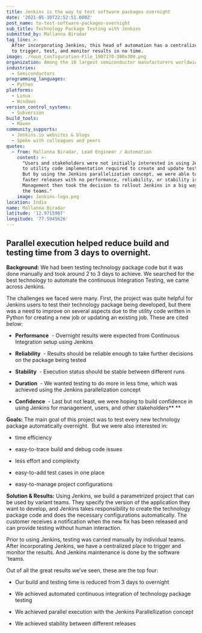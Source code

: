 ```yaml
---
title: Jenkins is the way to test software packages overnight
date: '2021-05-10T22:52:51.000Z'
post_name: to-test-software-packages-overnight
sub_title: Technology Package Testing with Jenkins
submitted_by: Mallanna Biradar
tag_line: >-
  After incorporating Jenkins, this head of automation has a centralized place
  to trigger, test, and monitor results in no time.
image: ./noun_Configuration-File_1907178-300x300.png
organization: Among the 10 largest semiconductor manufacturers worldwide.
industries:
  - Semiconductors
programming_languages:
  - Python
platforms:
  - Linux
  - Windows
version_control_systems:
  - Subversion
build_tools:
  - Maven
community_supports:
  - Jenkins.io websites & blogs
  - Spoke with colleagues and peers
quotes:
  - from: Mallanna Biradar, Lead Engineer / Automation
    content: >-
      "Users and stakeholders were not initially interested in using Jenkins due
      to utility code implementation required to create and update test cases.
      But by using the Jenkins parallelization concept, we were able to achieve
      faster releases with no performance, reliability, or stability issues.
      Management then took the decision to rollout Jenkins in a big way across
      the teams."
    image: Jenkins-logo.png
location: India
name: Mallanna Biradar
latitude: '12.9715987'
longitude: '77.5945626'
---
```

## Parallel execution helped reduce build and testing time from 3 days to overnight.

**Background:** We had been testing technology package code but it was done manually and took around 2 to 3 days to achieve. We searched for the best technology to automate the continuous Integration Testing, we came across Jenkins.

The challenges we faced were many. First, the project was quite helpful for Jenkins users to test their technology package being developed, but there was a need to improve on several aspects due to the utility code written in Python for creating a new job or updating an existing job. These are cited below:

-   **Performance**  - Overnight results were expected from Continuous Integration setup using Jenkins

-   **Reliability**  - Results should be reliable enough to take further decisions on the package being tested

-   **Stability**  - Execution status should be stable between different runs

-   **Duration**  - We wanted testing to do more in less time, which was achieved using the Jenkins parallelization concept

-   **Confidence**  - Last but not least, we were hoping to build confidence in using Jenkins for management, users, and other stakeholders** **

**Goals:** The main goal of this project was to test every new technology package automatically overnight.  But we were also interested in:

-   time efficiency

-   easy-to-trace build and debug code issues

-   less effort and complexity

-   easy-to-add test cases in one place

-   easy-to-manage project configurations

<Testimonal idx="0" />

**Solution & Results:** Using Jenkins, we build a parametrized project that can be used by variant teams. They specify the version of the application they want to develop, and Jenkins takes responsibility to create the technology package code and does the necessary configurations automatically. The customer receives a notification when the new fix has been released and can provide testing without human interaction.

Prior to using Jenkins, testing was carried manually by individual teams. After incorporating Jenkins, we have a centralized place to trigger and monitor the results. And Jenkins maintenance is done by the software 'teams.

Out of all the great results we’ve seen, these are the top four:

-   Our build and testing time is reduced from 3 days to overnight

-   We achieved automated continuous integration of technology package testing

-   We achieved parallel execution with the Jenkins Parallellization concept

-   We achieved stability between different releases
